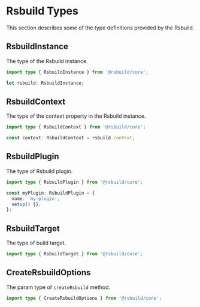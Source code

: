 # Rsbuild Types

This section describes some of the type definitions provided by the Rsbuild.

## RsbuildInstance

The type of the Rsbuild instance.

```ts
import type { RsbuildInstance } from '@rsbuild/core';

let rsbuild: RsbuildInstance;
```

## RsbuildContext

The type of the context property in the Rsbuild instance.

```ts
import type { RsbuildContext } from '@rsbuild/core';

const context: RsbuildContext = rsbuild.context;
```

## RsbuildPlugin

The type of Rsbuild plugin.

```ts
import type { RsbuildPlugin } from '@rsbuild/core';

const myPlugin: RsbuildPlugin = {
  name: 'my-plugin',
  setup() {},
};
```

## RsbuildTarget

The type of build target.

```ts
import type { RsbuildTarget } from '@rsbuild/core';
```

## CreateRsbuildOptions

The param type of `createRsbuild` method.

```ts
import type { CreateRsbuildOptions } from '@rsbuild/core';
```
